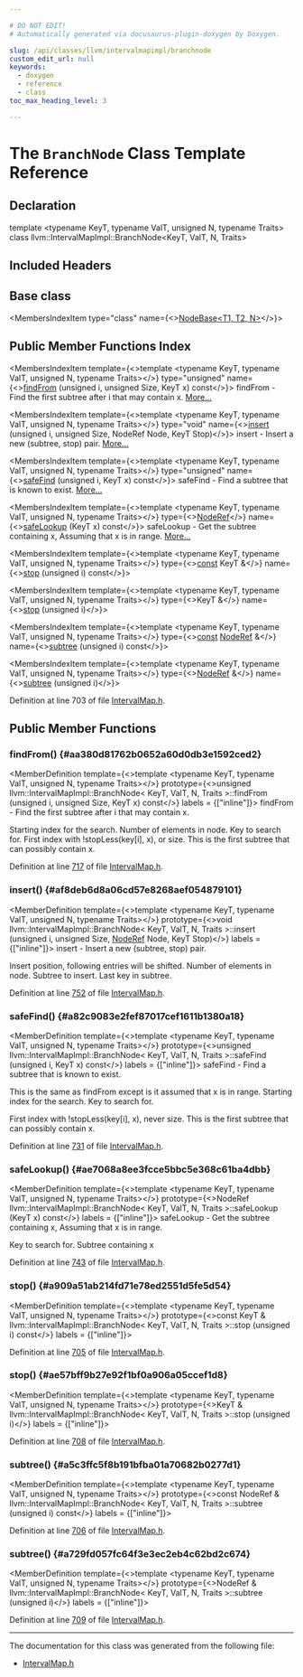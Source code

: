 ```yaml
---

# DO NOT EDIT!
# Automatically generated via docusaurus-plugin-doxygen by Doxygen.

slug: /api/classes/llvm/intervalmapimpl/branchnode
custom_edit_url: null
keywords:
  - doxygen
  - reference
  - class
toc_max_heading_level: 3

---
```





# The `BranchNode` Class Template Reference

<DoxygenPage pluginConfig={pluginConfig}>



## Declaration

<CodeBlock>template &lt;typename KeyT, typename ValT, unsigned N, typename Traits&gt;
class llvm::IntervalMapImpl::BranchNode&lt;KeyT, ValT, N, Traits&gt;</CodeBlock>

## Included Headers

<IncludesList>
<IncludesListItem
  filePath="llvm/ADT/IntervalMap.h"
  permalink="/docs/api/files/include/include/llvm/include/llvm/adt/intervalmap-h"
  isLocal="true" />
</IncludesList>

## Base class

<MembersIndex>

<MembersIndexItem
  type="class"
  name={<><a href="/docs/api/classes/llvm/intervalmapimpl/nodebase">NodeBase&lt;T1, T2, N&gt;</a></>}>
</MembersIndexItem>

</MembersIndex>

## Public Member Functions Index

<MembersIndex>

<MembersIndexItem
  template={<>template &lt;typename KeyT, typename ValT, unsigned N, typename Traits&gt;</>}
  type="unsigned"
  name={<><a href="#aa380d81762b0652a60d0db3e1592ced2">findFrom</a> (unsigned i, unsigned Size, KeyT x) const</>}>
findFrom - Find the first subtree after i that may contain x. <a href="#aa380d81762b0652a60d0db3e1592ced2">More...</a>
</MembersIndexItem>

<MembersIndexItem
  template={<>template &lt;typename KeyT, typename ValT, unsigned N, typename Traits&gt;</>}
  type="void"
  name={<><a href="#af8deb6d8a06cd57e8268aef054879101">insert</a> (unsigned i, unsigned Size, NodeRef Node, KeyT Stop)</>}>
insert - Insert a new (subtree, stop) pair. <a href="#af8deb6d8a06cd57e8268aef054879101">More...</a>
</MembersIndexItem>

<MembersIndexItem
  template={<>template &lt;typename KeyT, typename ValT, unsigned N, typename Traits&gt;</>}
  type="unsigned"
  name={<><a href="#a82c9083e2fef87017cef1611b1380a18">safeFind</a> (unsigned i, KeyT x) const</>}>
safeFind - Find a subtree that is known to exist. <a href="#a82c9083e2fef87017cef1611b1380a18">More...</a>
</MembersIndexItem>

<MembersIndexItem
  template={<>template &lt;typename KeyT, typename ValT, unsigned N, typename Traits&gt;</>}
  type={<><a href="/docs/api/classes/llvm/intervalmapimpl/noderef">NodeRef</a></>}
  name={<><a href="#ae7068a8ee3fcce5bbc5e368c61ba4dbb">safeLookup</a> (KeyT x) const</>}>
safeLookup - Get the subtree containing x, Assuming that x is in range. <a href="#ae7068a8ee3fcce5bbc5e368c61ba4dbb">More...</a>
</MembersIndexItem>

<MembersIndexItem
  template={<>template &lt;typename KeyT, typename ValT, unsigned N, typename Traits&gt;</>}
  type={<><a href="/docs/api/files/lib/lib/target/lib/target/aarch64/aarch64promoteconstant-cpp/#a90f8350fecae261c25be85d38b451bff">const</a> KeyT &amp;</>}
  name={<><a href="#a909a51ab214fd71e78ed2551d5fe5d54">stop</a> (unsigned i) const</>}>
</MembersIndexItem>

<MembersIndexItem
  template={<>template &lt;typename KeyT, typename ValT, unsigned N, typename Traits&gt;</>}
  type={<>KeyT &amp;</>}
  name={<><a href="#ae57bff9b27e92f1bf0a906a05ccef1d8">stop</a> (unsigned i)</>}>
</MembersIndexItem>

<MembersIndexItem
  template={<>template &lt;typename KeyT, typename ValT, unsigned N, typename Traits&gt;</>}
  type={<><a href="/docs/api/files/lib/lib/target/lib/target/aarch64/aarch64promoteconstant-cpp/#a90f8350fecae261c25be85d38b451bff">const</a> <a href="/docs/api/classes/llvm/intervalmapimpl/noderef">NodeRef</a> &amp;</>}
  name={<><a href="#a5c3ffc5f8b191bfba01a70682b0277d1">subtree</a> (unsigned i) const</>}>
</MembersIndexItem>

<MembersIndexItem
  template={<>template &lt;typename KeyT, typename ValT, unsigned N, typename Traits&gt;</>}
  type={<><a href="/docs/api/classes/llvm/intervalmapimpl/noderef">NodeRef</a> &amp;</>}
  name={<><a href="#a729fd057fc64f3e3ec2eb4c62bd2c674">subtree</a> (unsigned i)</>}>
</MembersIndexItem>

</MembersIndex>


Definition at line 703 of file <a href="/docs/api/files/include/include/llvm/include/llvm/adt/intervalmap-h">IntervalMap.h</a>.

<SectionDefinition>

## Public Member Functions

### findFrom() {#aa380d81762b0652a60d0db3e1592ced2}

<MemberDefinition
  template={<>template &lt;typename KeyT, typename ValT, unsigned N, typename Traits&gt;</>}
  prototype={<>unsigned llvm::IntervalMapImpl::BranchNode&lt; KeyT, ValT, N, Traits &gt;::findFrom (unsigned i, unsigned Size, KeyT x) const</>}
  labels = {["inline"]}>
findFrom - Find the first subtree after i that may contain x.

<ParametersList title="Parameters">
<ParametersListItem name="i">Starting index for the search.</ParametersListItem>
<ParametersListItem name="Size">Number of elements in node.</ParametersListItem>
<ParametersListItem name="x">Key to search for.</ParametersListItem>
</ParametersList>

<SectionUser title="Returns">
First index with !stopLess(key&#91;i&#93;, x), or size. This is the first subtree that can possibly contain x.
</SectionUser>

Definition at line <a href="/docs/api/files/include/include/llvm/include/llvm/adt/intervalmap-h/#l00717">717</a> of file <a href="/docs/api/files/include/include/llvm/include/llvm/adt/intervalmap-h">IntervalMap.h</a>.
</MemberDefinition>

### insert() {#af8deb6d8a06cd57e8268aef054879101}

<MemberDefinition
  template={<>template &lt;typename KeyT, typename ValT, unsigned N, typename Traits&gt;</>}
  prototype={<>void llvm::IntervalMapImpl::BranchNode&lt; KeyT, ValT, N, Traits &gt;::insert (unsigned i, unsigned Size, <a href="/docs/api/classes/llvm/intervalmapimpl/noderef">NodeRef</a> Node, KeyT Stop)</>}
  labels = {["inline"]}>
insert - Insert a new (subtree, stop) pair.

<ParametersList title="Parameters">
<ParametersListItem name="i">Insert position, following entries will be shifted.</ParametersListItem>
<ParametersListItem name="Size">Number of elements in node.</ParametersListItem>
<ParametersListItem name="<a href=&quot;/docs/api/classes/node&quot;>Node</a>">Subtree to insert.</ParametersListItem>
<ParametersListItem name="Stop">Last key in subtree.</ParametersListItem>
</ParametersList>

Definition at line <a href="/docs/api/files/include/include/llvm/include/llvm/adt/intervalmap-h/#l00752">752</a> of file <a href="/docs/api/files/include/include/llvm/include/llvm/adt/intervalmap-h">IntervalMap.h</a>.
</MemberDefinition>

### safeFind() {#a82c9083e2fef87017cef1611b1380a18}

<MemberDefinition
  template={<>template &lt;typename KeyT, typename ValT, unsigned N, typename Traits&gt;</>}
  prototype={<>unsigned llvm::IntervalMapImpl::BranchNode&lt; KeyT, ValT, N, Traits &gt;::safeFind (unsigned i, KeyT x) const</>}
  labels = {["inline"]}>
safeFind - Find a subtree that is known to exist.

This is the same as findFrom except is it assumed that x is in range. 
<ParametersList title="Parameters">
<ParametersListItem name="i">Starting index for the search.</ParametersListItem>
<ParametersListItem name="x">Key to search for.</ParametersListItem>
</ParametersList>

<SectionUser title="Returns">
First index with !stopLess(key&#91;i&#93;, x), never size. This is the first subtree that can possibly contain x.
</SectionUser>

Definition at line <a href="/docs/api/files/include/include/llvm/include/llvm/adt/intervalmap-h/#l00731">731</a> of file <a href="/docs/api/files/include/include/llvm/include/llvm/adt/intervalmap-h">IntervalMap.h</a>.
</MemberDefinition>

### safeLookup() {#ae7068a8ee3fcce5bbc5e368c61ba4dbb}

<MemberDefinition
  template={<>template &lt;typename KeyT, typename ValT, unsigned N, typename Traits&gt;</>}
  prototype={<>NodeRef llvm::IntervalMapImpl::BranchNode&lt; KeyT, ValT, N, Traits &gt;::safeLookup (KeyT x) const</>}
  labels = {["inline"]}>
safeLookup - Get the subtree containing x, Assuming that x is in range.

<ParametersList title="Parameters">
<ParametersListItem name="x">Key to search for.</ParametersListItem>
</ParametersList>

<SectionUser title="Returns">
Subtree containing x
</SectionUser>

Definition at line <a href="/docs/api/files/include/include/llvm/include/llvm/adt/intervalmap-h/#l00743">743</a> of file <a href="/docs/api/files/include/include/llvm/include/llvm/adt/intervalmap-h">IntervalMap.h</a>.
</MemberDefinition>

### stop() {#a909a51ab214fd71e78ed2551d5fe5d54}

<MemberDefinition
  template={<>template &lt;typename KeyT, typename ValT, unsigned N, typename Traits&gt;</>}
  prototype={<>const KeyT &amp; llvm::IntervalMapImpl::BranchNode&lt; KeyT, ValT, N, Traits &gt;::stop (unsigned i) const</>}
  labels = {["inline"]}>

Definition at line <a href="/docs/api/files/include/include/llvm/include/llvm/adt/intervalmap-h/#l00705">705</a> of file <a href="/docs/api/files/include/include/llvm/include/llvm/adt/intervalmap-h">IntervalMap.h</a>.
</MemberDefinition>

### stop() {#ae57bff9b27e92f1bf0a906a05ccef1d8}

<MemberDefinition
  template={<>template &lt;typename KeyT, typename ValT, unsigned N, typename Traits&gt;</>}
  prototype={<>KeyT &amp; llvm::IntervalMapImpl::BranchNode&lt; KeyT, ValT, N, Traits &gt;::stop (unsigned i)</>}
  labels = {["inline"]}>

Definition at line <a href="/docs/api/files/include/include/llvm/include/llvm/adt/intervalmap-h/#l00708">708</a> of file <a href="/docs/api/files/include/include/llvm/include/llvm/adt/intervalmap-h">IntervalMap.h</a>.
</MemberDefinition>

### subtree() {#a5c3ffc5f8b191bfba01a70682b0277d1}

<MemberDefinition
  template={<>template &lt;typename KeyT, typename ValT, unsigned N, typename Traits&gt;</>}
  prototype={<>const NodeRef &amp; llvm::IntervalMapImpl::BranchNode&lt; KeyT, ValT, N, Traits &gt;::subtree (unsigned i) const</>}
  labels = {["inline"]}>

Definition at line <a href="/docs/api/files/include/include/llvm/include/llvm/adt/intervalmap-h/#l00706">706</a> of file <a href="/docs/api/files/include/include/llvm/include/llvm/adt/intervalmap-h">IntervalMap.h</a>.
</MemberDefinition>

### subtree() {#a729fd057fc64f3e3ec2eb4c62bd2c674}

<MemberDefinition
  template={<>template &lt;typename KeyT, typename ValT, unsigned N, typename Traits&gt;</>}
  prototype={<>NodeRef &amp; llvm::IntervalMapImpl::BranchNode&lt; KeyT, ValT, N, Traits &gt;::subtree (unsigned i)</>}
  labels = {["inline"]}>

Definition at line <a href="/docs/api/files/include/include/llvm/include/llvm/adt/intervalmap-h/#l00709">709</a> of file <a href="/docs/api/files/include/include/llvm/include/llvm/adt/intervalmap-h">IntervalMap.h</a>.
</MemberDefinition>

</SectionDefinition>

<hr/>

The documentation for this class was generated from the following file:

<ul>
<li><a href="/docs/api/files/include/include/llvm/include/llvm/adt/intervalmap-h">IntervalMap.h</a></li>
</ul>

</DoxygenPage>
